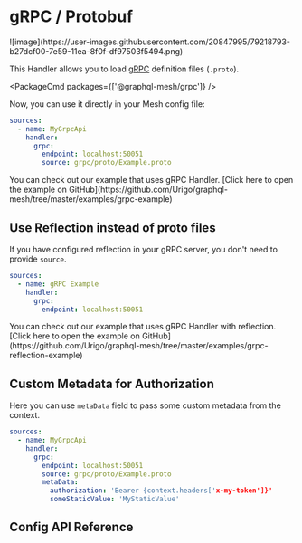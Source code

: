 
# gRPC / Protobuf

<div className="bg-[#244c5a]/90 rounded-md dark:bg-transparent inline-block">
  ![image](https://user-images.githubusercontent.com/20847995/79218793-b27dcf00-7e59-11ea-8f0f-df97503f5494.png)
</div>

This Handler allows you to load [gRPC](https://grpc.io) definition files (`.proto`).

<PackageCmd packages={['@graphql-mesh/grpc']} />

Now, you can use it directly in your Mesh config file:

```yaml filename=".meshrc.yaml" {6}
sources:
  - name: MyGrpcApi
    handler:
      grpc:
        endpoint: localhost:50051
        source: grpc/proto/Example.proto
```

<Callout>
  You can check out our example that uses gRPC Handler. [Click here to open the example on
  GitHub](https://github.com/Urigo/graphql-mesh/tree/master/examples/grpc-example)
</Callout>

## Use Reflection instead of proto files

If you have configured reflection in your gRPC server, you don't need to provide `source`.

```yaml filename=".meshrc.yaml" {6}
sources:
  - name: gRPC Example
    handler:
      grpc:
        endpoint: localhost:50051
```

<Callout>
  You can check out our example that uses gRPC Handler with reflection. [Click here to open the example on
  GitHub](https://github.com/Urigo/graphql-mesh/tree/master/examples/grpc-reflection-example)
</Callout>

## Custom Metadata for Authorization

Here you can use `metaData` field to pass some custom metadata from the context.

```yaml filename=".meshrc.yaml" {7-9}
sources:
  - name: MyGrpcApi
    handler:
      grpc:
        endpoint: localhost:50051
        source: grpc/proto/Example.proto
        metaData:
          authorization: 'Bearer {context.headers['x-my-token']}'
          someStaticValue: 'MyStaticValue'
```

## Config API Reference


<API />
